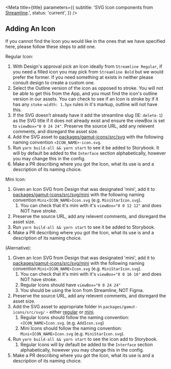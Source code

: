 

<Meta
  title={title}
  parameters={{
    subtitle:
      'SVG Icon components from [Streamline](https://streamlineicons.com/).',
    status: 'current',
  }}
/>

## Adding An Icon

If you cannot find the Icon you would like in the ones that we have specified here, please follow these steps to add one.

Regular Icon:

1. With Design's approval pick an Icon ideally from `Streamline Regular`, if you need a filled icon you may pick from `Streamline Bold` but we would prefer the former. If you need something at exists in neither please consult design to create a custom one.
2. Select the Outline version of the icon as opposed to stroke. You will not be able to get this from the App, and you must find the icon's outline version in our assets. You can check to see if an Icon is stroke by if it has any `stoke-width: 1.5px` rules in it's markup, outline will not have this.
3. If the SVG doesn’t already have it add the streamline slug (IE: `delete-1`) as the SVG title if it does not already exist and ensure the viewBox is set to `viewBox="0 0 24 24"`. Preserve the source URL, add any relevent comments, and disregard the asset size.
4. Add the SVG asset to [packages/gamut-icons/src/svg](https://github.com/Codecademy/gamut/tree/main/packages/gamut-icons) with the following naming convention `<ICON_NAME>-icon.svg`.
5. Run `yarn build-all && yarn start` to see it be added to Storybook. It will by default be added to the `Interface` section alphabetically, however you may change this in the config.
6. Make a PR describing where you got the Icon, what its use is and a description of its naming choice.

Mini Icon:

1. Given an Icon SVG from Design that was designated 'mini', add it to [packages/gamut-icons/src/svg/mini](https://github.com/Codecademy/gamut/tree/main/packages/gamut-icons) with the following naming convention `Mini<ICON_NAME>Icon.svg` (e.g. `MiniStarIcon.svg`).
   1. You can check that it's mini with it's `viewBox="0 0 12 12"` and does NOT have stroke.
2. Preserve the source URL, add any relevent comments, and disregard the asset size.
3. Run `yarn build-all && yarn start` to see it be added to Storybook.
4. Make a PR describing where you got the Icon, what its use is and a description of its naming choice.

(Alernative):

1. Given an Icon SVG from Design that was designated 'mini', add it to [packages/gamut-icons/src/svg/mini](https://github.com/Codecademy/gamut/tree/main/packages/gamut-icons/mini) with the following naming convention `Mini<ICON_NAME>Icon.svg` (e.g. `MiniStarIcon.svg`).
   1. You can check that it's mini with it's `viewBox="0 0 16 16"` and does NOT have stroke.
   2. Regular Icons should have `viewBox="0 0 24 24"`
   3. You should be using the Icon from Streamline, NOT Figma.
2. Preserve the source URL, add any relevent comments, and disregard the asset size.
3. Add the SVG asset to appropriate folder in `packages/gamut-icons/src/svg/` - either [regular](https://github.com/Codecademy/gamut/tree/main/packages/gamut-icons) or [mini](https://github.com/Codecademy/gamut/tree/main/packages/gamut-icons/mini).
   1. Regular Icons should follow the naming convention: `<ICON_NAME>Icon.svg`. (e.g. `AddIcon.svg`)
   2. Mini Icons should follow the naming convention: `Mini<ICON_NAME>Icon.svg` (e.g. `MiniStarIcon.svg`).
4. Run `yarn build-all && yarn start` to see the icon add to Storybook.
   1. Regular Icons will by default be added to the `Interface` section alphabetically, however you may change this in the config.
5. Make a PR describing where you got the Icon, what its use is and a description of its naming choice.

<TableOfContents />
